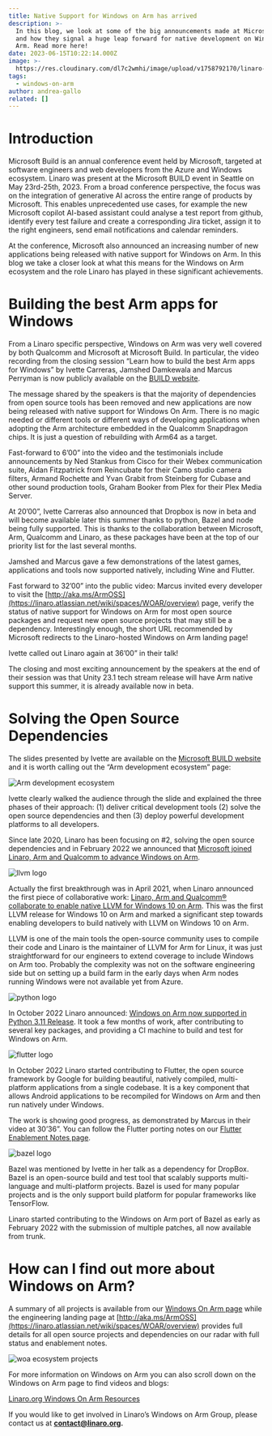 ```yaml
---
title: Native Support for Windows on Arm has arrived
description: >-
  In this blog, we look at some of the big announcements made at Microsoft Build
  and how they signal a huge leap forward for native development on Windows on
  Arm. Read more here!
date: 2023-06-15T10:22:14.000Z
image: >-
  https://res.cloudinary.com/dl7c2wmhi/image/upload/v1758792170/linaro-website/images/blog/open_source_keyboard_under_2mbjpg
tags:
  - windows-on-arm
author: andrea-gallo
related: []
---
```


# Introduction

Microsoft Build is an annual conference event held by Microsoft, targeted at software engineers and web developers from the Azure and Windows ecosystem. Linaro was present at the Microsoft BUILD event in Seattle on May 23rd-25th, 2023. From a broad conference perspective, the focus was on the integration of generative AI across the entire range of products by Microsoft. This enables unprecedented use cases, for example the new Microsoft copilot AI-based assistant could analyse a test report from github, identify every test failure and create a corresponding Jira ticket, assign it to the right engineers, send email notifications and calendar reminders.

At the conference, Microsoft also announced an increasing number of new applications being released with native support for Windows on Arm. In this blog we take a closer look at what this means for the Windows on Arm ecosystem and the role Linaro has played in these significant achievements.

# Building the best Arm apps for Windows

From a Linaro specific perspective, Windows on Arm was very well covered by both Qualcomm and Microsoft at Microsoft Build. In particular, the video recording from the closing session “Learn how to build the best Arm apps for Windows” by Ivette Carreras, Jamshed Damkewala and Marcus Perryman is now publicly available on the [BUILD website](https://build.microsoft.com/en-US/sessions/4c00afb9-e345-489c-bf7f-bfd6ecfde455).

The message shared by the speakers is that the majority of dependencies from open source tools has been removed and new applications are now being released with native support for Windows On Arm. There is no magic needed or different tools or different ways of developing applications when adopting the Arm architecture embedded in the Qualcomm Snapdragon chips. It is just a question of rebuilding with Arm64 as a target.

Fast-forward to 6’00” into the video and the testimonials include announcements by Ned Stankus from Cisco for their Webex communication suite, Aidan Fitzpatrick from Reincubate for their Camo studio camera filters, Armand Rochette and Yvan Grabit from Steinberg for Cubase and other sound production tools, Graham Booker from Plex for their Plex Media Server.

At 20’00”, Ivette Carreras also announced that Dropbox is now in beta and will become available later this summer thanks to python, Bazel and node being fully supported. This is thanks to the collaboration between Microsoft, Arm, Qualcomm and Linaro, as these packages have been at the top of our priority list for the last several months.

Jamshed and Marcus gave a few demonstrations of the latest games, applications and tools now supported natively, including Wine and Flutter.

Fast forward to 32’00” into the public video: Marcus invited every developer to visit the [http://aka.ms/ArmOSS](https://linaro.atlassian.net/wiki/spaces/WOAR/overview) page, verify the status of native support for Windows on Arm for most open source packages and request new open source projects that may still be a dependency. Interestingly enough, the short URL recommended by Microsoft redirects to the Linaro-hosted Windows on Arm landing page!

Ivette called out Linaro again at 36’00” in their talk!

The closing and most exciting announcement by the speakers at the end of their session was that Unity 23.1 tech stream release will have Arm native support this summer, it is already available now in beta.

# Solving the Open Source Dependencies

The slides presented by Ivette are available on the [Microsoft BUILD website](https://www.google.com/url?q=https://medius.microsoft.com/video/asset/PPT/ab47e3cf-274e-421d-82d2-8b39fa1fde60\&sa=D\&source=docs\&ust=1686835756549661\&usg=AOvVaw1l7-JRjEK2wP1C98CCFgGR) and it is worth calling out the “Arm development ecosystem” page:

![Arm development ecosystem](/linaro-website/images/blog/arm-development-ecosystem)

Ivette clearly walked the audience through the slide and explained the three phases of their approach: (1) deliver critical development tools (2) solve the open source dependencies and then (3) deploy powerful development platforms to all developers.

Since late 2020, Linaro has been focusing on #2, solving the open source dependencies and in February 2022 we announced that [Microsoft joined Linaro, Arm and Qualcomm to advance Windows on Arm](https://www.linaro.org/news/microsoft-joins-linaro-arm-and-qualcomm-technologies-to-advance-windows-on-arm/).

![llvm logo](/linaro-website/images/blog/llvm-release-heading-woa)

Actually the first breakthrough was in April 2021, when Linaro announced the first piece of collaborative work: [Linaro, Arm and Qualcomm® collaborate to enable native LLVM for Windows 10 on Arm](https://www.linaro.org/news/linaro-arm-and-qualcomm-collaborate-to-enable-native-llvm-for-windows-10-on-arm/). This was the first LLVM release for Windows 10 on Arm and marked a significant step towards enabling developers to build natively with LLVM on Windows 10 on Arm.

LLVM is one of the main tools the open-source community uses to compile their code and Linaro is the maintainer of LLVM for Arm for Linux, it was just straightforward for our engineers to extend coverage to include Windows on Arm too. Probably the complexity was not on the software engineering side but on setting up a build farm in the early days when Arm nodes running Windows were not available yet from Azure.

![python logo](/linaro-website/images/blog/python-heading-woa)

In October 2022 Linaro announced: [Windows on Arm now supported in Python 3.11 Release](https://www.linaro.org/blog/windows-on-arm-now-supported-in-python-3-11-release/). It took a few months of work, after contributing to several key packages, and providing a CI machine to build and test for Windows on Arm.

![flutter logo](/linaro-website/images/blog/flutter-heading-woa)

In October 2022 Linaro started contributing to Flutter, the open source framework by Google for building beautiful, natively compiled, multi-platform applications from a single codebase. It is a key component that allows Android applications to be recompiled for Windows on Arm and then run natively under Windows.

The work is showing good progress, as demonstrated by Marcus in their video at 30’36”. You can follow the Flutter porting notes on our [Flutter Enablement Notes page](https://linaro.atlassian.net/wiki/spaces/WOAR/pages/28745138193/Dart+Flutter).

![bazel logo](/linaro-website/images/blog/bazel-heading-woa)

Bazel was mentioned by Ivette in her talk as a dependency for DropBox. Bazel is an open-source build and test tool that scalably supports multi-language and multi-platform projects. Bazel is used for many popular projects and is the only support build platform for popular frameworks like TensorFlow.

Linaro started contributing to the Windows on Arm port of Bazel as early as February 2022 with the submission of multiple patches, all now available from trunk.

# How can I find out more about Windows on Arm?

A summary of all projects is available from our [Windows On Arm page](https://www.linaro.org/windows-on-arm/) while the engineering landing page at [http://aka.ms/ArmOSS](https://linaro.atlassian.net/wiki/spaces/WOAR/overview) provides full details for all open source projects and dependencies on our radar with full status and enablement notes.

![woa ecosystem projects](/linaro-website/images/blog/woa-ecosystem-projects)

For more information on Windows on Arm you can also scroll down on the Windows on Arm page to find videos and blogs:

[Linaro.org Windows On Arm Resources](https://www.linaro.org/windows-on-arm/)

If you would like to get involved in Linaro’s Windows on Arm Group, please contact us at **contact@linaro.org.**
